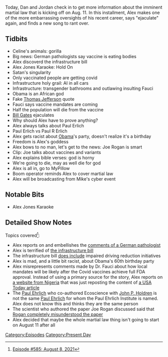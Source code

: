 {{DEFAULTSORT:
    #_EPISODE_0585:August 8, 2021
}}{{Episode
    | title           = August 8, 2021
    | caption         = Listen to this episode on [https://knowledgefight.libsyn.com/585-august-8-2021 Libsyn] [https://open.spotify.com/episode/1rOB94ypcE4OM4zLBA7KMi Spotify], Read the [[Transcript/585: August 8, 2021|Unofficial Transcript]], View discussion on [https://reddit.com/p26d9p Reddit]
    | episodeNumber   = 585
    | length          = 01:24:36
    | airDate         = August 11, 2021
    | coverageDate    = August 8, 2021
    | episodeType     = [[:Category:Present Day|Present Day]]
    | appearance      = [[Anthony Fauci]], [[Bill Gates]], [[Paul Erlich]], [[Paul R Erlich]]
    | oocDrop         = I don't attack people because it's god's plan to attack them
    | previousEpisode = [[584: August 5, 2021]]
    | nextEpisode     = [[Repost: Episode 25|Repost: Episode #25]]
}}

{{Stub}}

Today, Dan and Jordan check in to get more information about the imminent martial law that is kicking off on Aug. 11.  In this installment, Alex makes one of the more embarrassing oversights of his recent career, says "ejaculate" again, and finds a new song to rant over.

==Tidbits==

*Celine's animals: gorilla
*Big news: German pathologists say vaccine is eating bodies
*Alex discoverd the infrastructure bill
*Alex Jones Karaoke: Hold On
*Satan's singularity
*Only vaccinated people are getting covid
*Infrastructure holy grail: AI in all cars
*Infrastructure: transgender bathrooms and outlawing insulting Fauci
*Obama is an African god
*Fake [[Thomas Jefferson]] quote
*Fauci says vaccine mandates are coming
*Half the population will die from the vaccine
*[[Bill Gates]] ejaculates
*Why should Alex have to prove anything?
*Alex always talks about Paul Erlich
*Paul Erlich vs Paul R Erlich
*Alex gets racist about [[Barack Obama|Obama]]'s party, doesn't realize it's a birthday
*Freedom is Alex's goddess
*Alex bows to no man, let's get to the news: Joe Rogan is smart
*Clip: Joe talks about vaccines and variants
*Alex explains bible verses: god is horny
*We're going to die, may as well die for god
*Alex is all in, go to MyPillow
*Boom operator reminds Alex to cover martial law
*Alex will be broadcasting from Mike's cyber event

==Notable Bits==

*Alex Jones Karaoke

==Detailed Show Notes==

Topics covered<ref>[https://knowledgefight.com/research/2021/8/10/episode-585-august-8-2021 Episode #585: August 8, 2021]</ref>:

*Alex reports on and embellishes the [https://www.augsburger-allgemeine.de/panorama/Corona-Chef-Pathologe-der-Uni-Heidelberg-draengt-auf-mehr-Obduktionen-von-Geimpften-id60235361.html comments of a German pathologist]
*Alex is terrified of [https://www.epw.senate.gov/public/_cache/files/e/a/ea1eb2e4-56bd-45f1-a260-9d6ee951bc96/F8A7C77D69BE09151F210EB4DFE872CD.edw21a09.pdf the infrastructure bill]
*The infrastructure bill [https://www.wusa9.com/article/news/verify/infrastructure-bill-would-mandate-alcohol-monitoring-in-cars-congress-biden/65-ab85122d-c5c6-42ce-8b12-fcb5a24c0278 does include] impaired driving reduction initiatives
*Alex is mad, and a little bit racist, about Obama's 60th birthday party
*Alex misrepresents comments made by Dr. Fauci about how local mandates will be likely after the Covid vaccines achieve full FDA approval. Instead of using a primary source for the story, Alex reports on [https://theparadise.ng/the-mandates-are-coming-fauci-says-full-fda-approval-will-inspire-a-flood-of-vaccine-requirements/ a website from Nigeria] that was just reposting the content of [https://www.usatoday.com/story/news/health/2021/08/06/anthony-fauci-covid-vaccine-mandates-fda-full-approval/5513121001/ a USA Today article]
*The [https://ccb.stanford.edu/paul-r-ehrlich Paul Ehrlich] who co-authored Ecoscience with [[John P Holdren|John P. Holdren]] is not the same [https://www.pei.de/EN/institute/history/history-node.html;jsessionid=CBBB73D73C2BF45C140D54FAC14B2F1E.intranet231 Paul Ehrlich] for whom the Paul Ehrlich Institute is named. Alex does not know this and thinks they are the same person
*The scientist who authored the paper Joe Rogan discussed said that [https://www.complex.com/life/scientist-behind-misconstrued-vaccine-study-slams-joe-rogan/joe-rogan-vaccine-misinformation-podcast Rogan completely misunderstood the paper]
*Alex decided that maybe the whole martial law thing isn't going to start on August 11 after all

[[Category:Episodes]]
[[Category:Present Day]]
